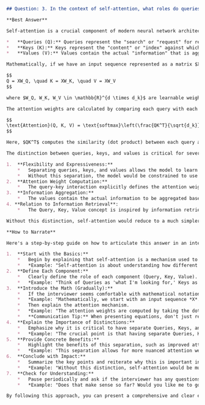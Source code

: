 ```markdown
## Question: 3. In the context of self-attention, what roles do queries, keys, and values play? Why is it essential to distinguish among them?

**Best Answer**

Self-attention is a crucial component of modern neural network architectures, especially in transformers, and it's essential for handling sequential data or data with complex dependencies. The mechanism revolves around three key elements: queries, keys, and values.

*   **Queries (Q):** Queries represent the "search" or "request" for relevant information.  They determine *what* information is being looked for.
*   **Keys (K):** Keys represent the "content" or "index" against which queries are matched.  They indicate *what* information is available.
*   **Values (V):** Values contain the actual "information" that is aggregated based on the query-key matching. They represent the *what* that will be extracted.

Mathematically, if we have an input sequence represented as a matrix $X \in \mathbb{R}^{n \times d}$, where $n$ is the sequence length and $d$ is the feature dimension, we derive Q, K, and V through linear transformations:

$$
Q = XW_Q, \quad K = XW_K, \quad V = XW_V
$$

where $W_Q, W_K, W_V \in \mathbb{R}^{d \times d_k}$ are learnable weight matrices (with $d_k$ as the dimension of the queries, keys, and values; often $d_k = d/h$ in multi-head attention, with $h$ the number of heads).

The attention weights are calculated by comparing each query with each key, typically using scaled dot-product attention:

$$
\text{Attention}(Q, K, V) = \text{softmax}\left(\frac{QK^T}{\sqrt{d_k}}\right)V
$$

Here, $QK^T$ computes the similarity (dot product) between each query and each key. The scaling factor $\sqrt{d_k}$ is used to prevent the dot products from becoming too large, which can lead to vanishing gradients after the softmax operation. The softmax function normalizes these similarities into weights representing the attention given to each key-value pair. Finally, these attention weights are used to compute a weighted sum of the values, resulting in the output of the attention mechanism.

The distinction between queries, keys, and values is critical for several reasons:

1.  **Flexibility and Expressiveness:**
    *   Separating queries, keys, and values allows the model to learn different representations for the same input depending on its role. The model can learn that a certain part of the input sequence should be treated differently when it acts as a query versus when it acts as a key or a value.
    *   Without this separation, the model would be constrained to use the same representation for all three roles, limiting its ability to capture complex relationships in the data.
2.  **Attention Weight Computation:**
    *   The query-key interaction explicitly defines the attention weights. Using different representations for queries and keys enables a more nuanced and context-aware attention mechanism. The model can learn specific patterns or features that are relevant for determining the attention weights.
3.  **Information Aggregation:**
    *   The values contain the actual information to be aggregated based on the attention weights. By separating the values from the keys and queries, the model can selectively aggregate the most relevant information for each query. This allows the model to focus on the important aspects of the input sequence and ignore the irrelevant ones.
4. **Relation to Information Retrieval**:
    *   The Query, Key, Value concept is inspired by information retrieval systems. The query is like the search query, the keys are like the indices of the documents, and the values are the documents themselves.

Without this distinction, self-attention would reduce to a much simpler (and less powerful) form of weighted averaging. The separation of roles allows the model to learn complex relationships between different parts of the input sequence, making it a key ingredient in the success of transformers and other attention-based models. Specifically, by using different linear transformations ($W_Q, W_K, W_V$) the model learns different aspects of the input and uses them appropriately.

**How to Narrate**

Here's a step-by-step guide on how to articulate this answer in an interview:

1.  **Start with the Basics:**
    *   Begin by explaining that self-attention is a mechanism used to capture relationships between different parts of an input sequence, and introduce Queries, Keys, and Values as the core components.
    *   *Example: "Self-attention is about understanding how different parts of an input relate to each other. It does this using three key elements: Queries, Keys, and Values."*
2.  **Define Each Component:**
    *   Clearly define the role of each component (Query, Key, Value). Use analogies or examples to make it easier to understand.
    *   *Example: "Think of Queries as 'what I'm looking for,' Keys as 'what I have available,' and Values as 'the actual information.' The query looks through the keys to find the most relevant values."*
3.  **Introduce the Math (Gradually):**
    *   If the interviewer seems comfortable with mathematical notation, you can introduce the equations. Start by explaining how Q, K, and V are derived from the input.  Make sure to define the dimensions of the matrices ($n, d, d_k$).
    *   *Example: "Mathematically, we start with an input sequence *X*. We multiply it by three different weight matrices ($W_Q$, $W_K$, $W_V$) to get the Queries, Keys, and Values."*
    *   Then explain the attention mechanism.
    *   *Example: "The attention weights are computed by taking the dot product of the Queries and Keys, scaling it by $\sqrt{d_k}$, and then applying a softmax function."*
    *   **Communication Tip:** When presenting equations, don't just recite them. Explain the purpose of each step and the meaning of each variable. Also, ask if the interviewer wants you to elaborate on specific aspects.
4.  **Explain the Importance of Distinctions:**
    *   Emphasize why it is critical to have separate Queries, Keys, and Values. Focus on the flexibility and expressiveness this separation provides.
    *   *Example: "The crucial point is that having separate Queries, Keys, and Values allows the model to learn different representations for the same input, depending on its role. This makes the model much more powerful and flexible."*
5.  **Provide Concrete Benefits:**
    *   Highlight the benefits of this separation, such as improved attention weight computation and more effective information aggregation.
    *   *Example: "This separation allows for more nuanced attention weights, leading to better information aggregation. The model can selectively focus on the most relevant parts of the input."*
6.  **Conclude with Impact:**
    *   Summarize the key points and reiterate why this is important in the context of self-attention and transformers.
    *   *Example: "Without this distinction, self-attention would be much less powerful. The separation of roles allows the model to learn complex relationships and is a key reason why transformers are so successful."*
7.  **Check for Understanding:**
    *   Pause periodically and ask if the interviewer has any questions. This shows that you are engaged and want to ensure they understand your explanation.
    *   *Example: "Does that make sense so far? Would you like me to go into more detail on any of these aspects?"*

By following this approach, you can present a comprehensive and clear explanation of the roles of queries, keys, and values in self-attention while demonstrating your expertise and communication skills.
```